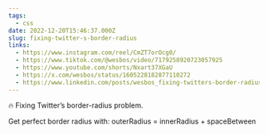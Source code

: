 ```yaml
---
tags:
  - css
date: 2022-12-20T15:46:37.000Z
slug: fixing-twitter-s-border-radius
links:
  - https://www.instagram.com/reel/CmZT7orOcg0/
  - https://www.tiktok.com/@wesbos/video/7179258920723057925
  - https://www.youtube.com/shorts/Nxart37XGaU
  - https://x.com/wesbos/status/1605228182877110272
  - https://www.linkedin.com/posts/wesbos_fixing-twitters-border-radius-problem-activity-7010994578539368448-rrSQ
---
```


🔥 Fixing Twitter’s border-radius problem.

Get perfect border radius with: outerRadius = innerRadius + spaceBetween
